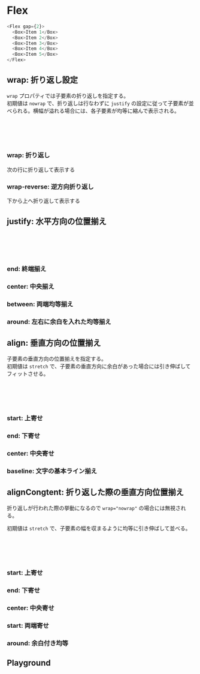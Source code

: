 
<Meta of={FlexStories} />

# Flex

```typescript
<Flex gap={2}>
  <Box>Item 1</Box>
  <Box>Item 2</Box>
  <Box>Item 3</Box>
  <Box>Item 4</Box>
  <Box>Item 5</Box>
</Flex>
```

<Canvas of={FlexStories.sample} />

## wrap: 折り返し設定

`wrap` プロパティでは子要素の折り返しを指定する。  
初期値は `nowrap` で、折り返しは行なわずに `justify` の設定に従って子要素が並べられる。横幅が溢れる場合には、各子要素が均等に縮んで表示される。

```typescript
<Flex gap={2} width="400px" wrap="nowrap">
  <Box>Item 1</Box>
  ...
</FLex>
```

<Canvas of={FlexStories.nowrap} />

### wrap: 折り返し

次の行に折り返して表示する

<Canvas of={FlexStories.wrap} />

### wrap-reverse: 逆方向折り返し

下から上へ折り返して表示する

<Canvas of={FlexStories.wrapReverse} />

## justify: 水平方向の位置揃え

```typescript
<Flex gap={2} justify="start">
  <Box>Item 1</Box>
  ...
</FLex>
```

### end: 終端揃え

<Canvas of={FlexStories.justifyEnd} />

### center: 中央揃え

<Canvas of={FlexStories.justifyCenter} />

### between: 両端均等揃え

<Canvas of={FlexStories.justifyBetween} />

### around: 左右に余白を入れた均等揃え

<Canvas of={FlexStories.justifyAround} />

## align: 垂直方向の位置揃え

子要素の垂直方向の位置揃えを指定する。  
初期値は `stretch` で、子要素の垂直方向に余白があった場合には引き伸ばしてフィットさせる。

```typescript
<Flex gap={2} height="100px" align="stretch">
  <Box>Item 1</Box>
  ...
</FLex>
```

<Canvas of={FlexStories.alignStretch} />

### start: 上寄せ

<Canvas of={FlexStories.alignStart} />

### end: 下寄せ

<Canvas of={FlexStories.alignEnd} />

### center: 中央寄せ

<Canvas of={FlexStories.alignCenter} />

### baseline: 文字の基本ライン揃え

<Canvas of={FlexStories.alignBaseline} />

## alignCongtent: 折り返した際の垂直方向位置揃え

折り返しが行われた際の挙動になるので `wrap="nowrap"` の場合には無視される。

初期値は `stretch` で、子要素の幅を収まるように均等に引き伸ばして並べる。

```typescript
<Flex gap={2} height="100px" align="stretch">
  <Box>Item 1</Box>
  ...
</FLex>
```

<Canvas of={FlexStories.alignContentStretch} />

### start: 上寄せ

<Canvas of={FlexStories.alignContentStart} />

### end: 下寄せ

<Canvas of={FlexStories.alignContentEnd} />

### center: 中央寄せ

<Canvas of={FlexStories.alignContentCenter} />

### start: 両端寄せ

<Canvas of={FlexStories.alignContentBetween} />

### around: 余白付き均等

<Canvas of={FlexStories.alignContentAround} />

## Playground

<Story />
<Controls />
